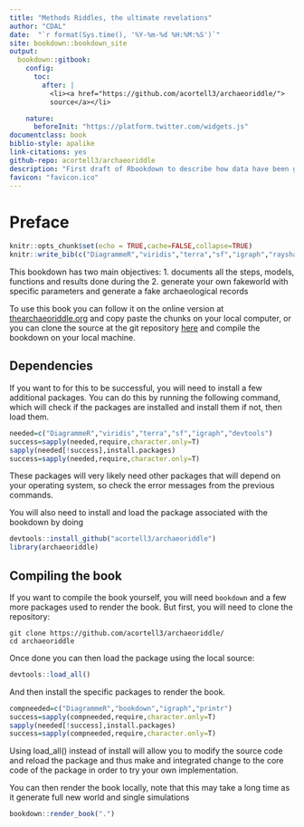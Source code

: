 ```yaml
--- 
title: "Methods Riddles, the ultimate revelations"
author: "CDAL"
date:  "`r format(Sys.time(), '%Y-%m-%d %H:%M:%S')`"
site: bookdown::bookdown_site
output:
  bookdown::gitbook: 
    config:
      toc:
        after: |
          <li><a href="https://github.com/acortell3/archaeoriddle/">
          source</a></li>

    nature:
      beforeInit: "https://platform.twitter.com/widgets.js"
documentclass: book
biblio-style: apalike
link-citations: yes
github-repo: acortell3/archaeoriddle
description: "First draft of Rbookdown to describe how data have been generated"
favicon: "favicon.ico"
---
```

# Preface{-}

```r
knitr::opts_chunk$set(echo = TRUE,cache=FALSE,collapse=TRUE) 
knitr::write_bib(c("DiagrammeR","viridis","terra","sf","igraph","rayshader","printr", 'bookdown','tidyverse'), 'packages.bib')
```

This bookdown has two main objectives:
1. documents all the steps, models, functions and results done during the 
2. generate your own fakeworld with specific parameters and generate a fake archaeological records


To use this book you can follow it on the online version at [thearchaeoriddle.org](https://thearchaeoriddle.org) and copy paste the chunks on your local computer,  or you can clone the source at the git repository [here](https://github.com/acortell3/archaeoriddle/) and compile the bookdown on your local machine.

## Dependencies {-}

If you want to for this to be successful, you will need to install a few additional packages. You can do this by running the following command, which will check if the packages are installed and install them if not, then load them.

```r
needed=c("DiagrammeR","viridis","terra","sf","igraph","devtools") 
success=sapply(needed,require,character.only=T)
sapply(needed[!success],install.packages)
success=sapply(needed,require,character.only=T)
```

These packages will very likely need other packages that will depend on your operating system, so check the error messages from the previous commands.

You will also need to install and load the package associated with the bookdown by doing

```r
devtools::install_github("acortell3/archaeoriddle")
library(archaeoriddle)
```

## Compiling the book  {-}

If you want to compile the book yourself, you will need `bookdown` and a few more packages used to render the book. But first, you will need to clone the repository:

```
git clone https://github.com/acortell3/archaeoriddle/
cd archaeoriddle
```

Once done you can then load the package using the local source:

```r
devtools::load_all()
```

And then install the specific packages to render the book.


```r
compneeded=c("DiagrammeR","bookdown","igraph","printr") 
success=sapply(compneeded,require,character.only=T)
sapply(needed[!success],install.packages)
success=sapply(compneeded,require,character.only=T)
```

Using load_all() instead of install will allow you to modify the source code and reload the package and thus make and integrated change to the core code of the package in order to try your own implementation.

You can then render the book locally, note that this may take a long time as it generate full new world and single simulations

```r
bookdown::render_book(".")
```


